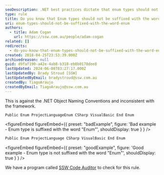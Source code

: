 ```yaml
---
seoDescription: .NET best practices dictate that enum types should not be suffixed with the word "Enum".
type: rule
title: Do you know that Enum types should not be suffixed with the word "Enum"?
uri: enum-types-should-not-be-suffixed-with-the-word-enum
authors:
  - title: Adam Cogan
    url: https://ssw.com.au/people/adam-cogan
related: []
redirects:
  - do-you-know-that-enum-types-should-not-be-suffixed-with-the-word-enum
created: 2018-04-25T23:53:39.000Z
archivedreason: null
guid: d9faf190-a42e-4ab8-b318-eb8b0178dee8
lastUpdated: 2024-06-08T03:27:17.000Z
lastUpdatedBy: Brady Stroud [SSW]
lastUpdatedByEmail: bradystroud@ssw.com.au
createdBy: TiagoAraujo
createdByEmail: TiagoAraujo@ssw.com.au
---
```


This is against the .NET Object Naming Conventions and inconsistent with the framework.
```csharp
Public Enum ProjectLanguageEnum CSharp VisualBasic End Enum
```

<figureEmbed figureEmbed={{
  preset: "badExample",
  figure: 'Bad example - Enum type is suffixed with the word "Enum"',
  shouldDisplay: true
} } />


```csharp
Public Enum ProjectLanguage CSharp VisualBasic End Enum
```

<figureEmbed figureEmbed={{
  preset: "goodExample",
  figure: 'Good example - Enum type is not suffixed with the word "Enum"',
  shouldDisplay: true
} } />


We have a program called [SSW Code Auditor](https://www.ssw.com.au/ssw/CodeAuditor/) to check for this rule.
